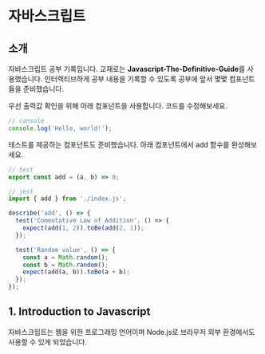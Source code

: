 # 자바스크립트

## 소개

자바스크립트 공부 기록입니다. 교재로는 **Javascript-The-Definitive-Guide**를 사용했습니다. 인터렉티브하게 공부 내용을 기록할 수 있도록 공부에 앞서 몇몇 컴포넌트들을 준비했습니다.

우선 출력값 확인을 위해 아래 컴포넌트을 사용합니다. 코드를 수정해보세요.

```js
// console
console.log('Hello, world!');
```

테스트를 제공하는 컴포넌트도 준비했습니다. 아래 컴포넌트에서 add 함수를 완성해보세요.

```js
// test
export const add = (a, b) => 0;

// jest
import { add } from './index.js';

describe('add', () => {
  test('Commutative Law of Addition', () => {
    expect(add(1, 2)).toBe(add(2, 1));
  });

  test('Random value', () => {
    const a = Math.random();
    const b = Math.random();
    expect(add(a, b)).toBe(a + b);
  });
});
```

## 1. Introduction to Javascript

자바스크립트는 웹을 위한 프로그래밍 언어이며 Node.js로 브라우저 외부 환경에서도 사용할 수 있게 되었습니다.

